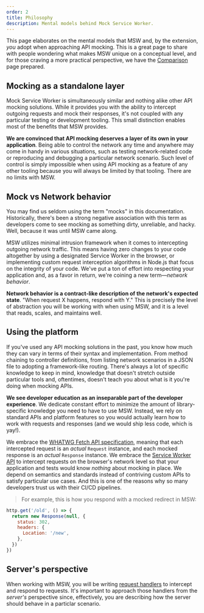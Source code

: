 ```yaml
---
order: 2
title: Philosophy
description: Mental models behind Mock Service Worker.
---
```


This page elaborates on the mental models that MSW and, by the extension, _you_ adopt when approaching API mocking. This is a great page to share with people wondering what makes MSW unique on a conceptual level, and for those craving a more practical perspective, we have the [Comparison](/docs/comparison) page prepared.

## Mocking as a standalone layer

Mock Service Worker is simultaneously similar and nothing alike other API mocking solutions. While it provides you with the ability to intercept outgoing requests and mock their responses, it's not coupled with any particular testing or development tooling. This small distinction enables most of the benefits that MSW provides.

**We are convinced that API mocking deserves a layer of its own in your application**. Being able to control the network any time and anywhere may come in handy in various situations, such as testing network-related code or reproducing and debugging a particular network scenario. Such level of control is simply impossible when using API mocking as a feature of any other tooling because you will always be limited by that tooling. There are no limits with MSW.

## Mock vs Network behavior

You may find us seldom using the term "mocks" in this documentation. Historically, there's been a strong negative association with this term as developers come to see mocking as something dirty, unreliable, and hacky. Well, because it was until MSW came along.

MSW utilizes minimal intrusion framework when it comes to intercepting outgoing network traffic. This means having zero changes to your code altogether by using a designated Service Worker in the browser, or implementing custom request interception algorithms in Node.js that focus on the integrity of your code. We've put a ton of effort into respecting your application and, as a favor in return, we're coining a new term—_network behavior_.

**Network behavior is a contract-like description of the network's expected state**. "When request X happens, respond with Y." This is precisely the level of abstraction you will be working with when using MSW, and it is a level that reads, scales, and maintains well.

## Using the platform

If you've used any API mocking solutions in the past, you know how much they can vary in terms of their syntax and implementation. From method chaining to controller definitions, from listing network scenarios in a JSON file to adopting a framework-like routing. There's always a lot of specific knowledge to keep in mind, knowledge that doesn't stretch outside particular tools and, oftentimes, doesn't teach you about what is it you're doing when mocking APIs.

**We see developer education as an inseparable part of the developer experience**. We dedicate constant effort to minimize the amount of library-specific knowledge you need to have to use MSW. Instead, we rely on standard APIs and platform features so you would actually learn how to work with requests and responses (and we would ship less code, which is yay!).

We embrace the [WHATWG Fetch API specification](https://fetch.spec.whatwg.org/), meaning that each intercepted request is an _actual_ `Request` instance, and each mocked response is an _actual_ `Response` instance. We embrace the [Service Worker API](https://developer.mozilla.org/en-US/docs/Web/API/Service_Worker_API/Using_Service_Workers) to intercept requests on the browser's network level so that your application and tests would know _nothing_ about mocking in place. We depend on semantics and standards instead of contriving custom APIs to satisfy particular use cases. And this is one of the reasons why so many developers trust us with their CI/CD pipelines.

> For example, this is how you respond with a mocked redirect in MSW:

```js {3-6}
http.get('/old', () => {
  return new Response(null, {
    status: 302,
    headers: {
      Location: '/new',
    },
  })
})
```

## Server's perspective

When working with MSW, you will be writing [request handlers](/docs/http/intercepting-requests/) to intercept and respond to requests. It's important to approach those handlers from the _server's_ perspective since, effectively, you are describing how the server should behave in a particlar scenario.
